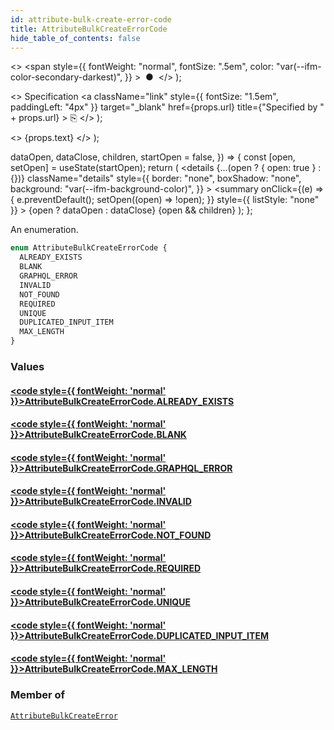 ```yaml
---
id: attribute-bulk-create-error-code
title: AttributeBulkCreateErrorCode
hide_table_of_contents: false
---
```


  <>
    <span
      style={{
        fontWeight: "normal",
        fontSize: ".5em",
        color: "var(--ifm-color-secondary-darkest)",
      }}
    >
      &nbsp;●&nbsp;
    </span>
  </>
);

  <>
    Specification
    <a
      className="link"
      style={{ fontSize: "1.5em", paddingLeft: "4px" }}
      target="\_blank"
      href={props.url}
      title={"Specified by " + props.url}
    >
      ⎘
    </a>
  </>
);

  <>
    <span className={props.class}>{props.text}</span>
  </>
);


  dataOpen,
  dataClose,
  children,
  startOpen = false,
}) => {
  const [open, setOpen] = useState(startOpen);
  return (
    <details
      {...(open ? { open: true } : {})}
      className="details"
      style={{
        border: "none",
        boxShadow: "none",
        background: "var(--ifm-background-color)",
      }}
    >
      <summary
        onClick={(e) => {
          e.preventDefault();
          setOpen((open) => !open);
        }}
        style={{ listStyle: "none" }}
      >
        {open ? dataOpen : dataClose}
      </summary>
      {open && children}
    </details>
  );
};

An enumeration.

```graphql
enum AttributeBulkCreateErrorCode {
  ALREADY_EXISTS
  BLANK
  GRAPHQL_ERROR
  INVALID
  NOT_FOUND
  REQUIRED
  UNIQUE
  DUPLICATED_INPUT_ITEM
  MAX_LENGTH
}
```

### Values

#### [<code style={{ fontWeight: 'normal' }}>AttributeBulkCreateErrorCode.<b>ALREADY_EXISTS</b></code>](#)

>

#### [<code style={{ fontWeight: 'normal' }}>AttributeBulkCreateErrorCode.<b>BLANK</b></code>](#)

>

#### [<code style={{ fontWeight: 'normal' }}>AttributeBulkCreateErrorCode.<b>GRAPHQL_ERROR</b></code>](#)

>

#### [<code style={{ fontWeight: 'normal' }}>AttributeBulkCreateErrorCode.<b>INVALID</b></code>](#)

>

#### [<code style={{ fontWeight: 'normal' }}>AttributeBulkCreateErrorCode.<b>NOT_FOUND</b></code>](#)

>

#### [<code style={{ fontWeight: 'normal' }}>AttributeBulkCreateErrorCode.<b>REQUIRED</b></code>](#)

>

#### [<code style={{ fontWeight: 'normal' }}>AttributeBulkCreateErrorCode.<b>UNIQUE</b></code>](#)

>

#### [<code style={{ fontWeight: 'normal' }}>AttributeBulkCreateErrorCode.<b>DUPLICATED_INPUT_ITEM</b></code>](#)

>

#### [<code style={{ fontWeight: 'normal' }}>AttributeBulkCreateErrorCode.<b>MAX_LENGTH</b></code>](#)

>

### Member of

[`AttributeBulkCreateError`](../../../api-reference/attributes/objects/attribute-bulk-create-error) <Badge class="badge badge--secondary" text="object"/>
